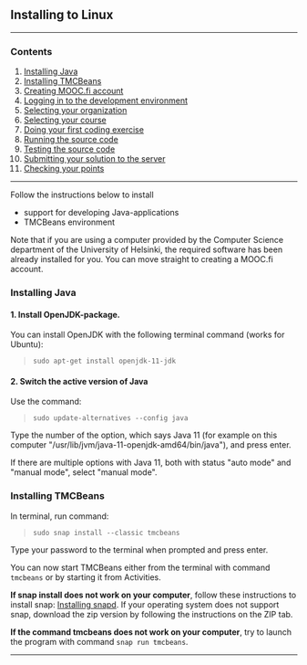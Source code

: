 
<ContentBox>

## Installing to Linux
---

### Contents
1. [Installing Java](#javan-asentaminen)
2. [Installing TMCBeans](#tmcbeansin-asentaminen)
3. [Creating MOOC.fi account](#mooc.fi-tunnuksen-luominen)
4. [Logging in to the development environment](#kirjautuminen-ohjelmointiympäristöön)
5. [Selecting your organization](#organisaation-valinta)
6. [Selecting your course](#kurssin-valinta)
7. [Doing your first coding exercise](#ensimmäisen-tehtävän-tekeminen)
8. [Running the source code](#lähdekoodin-ajaminen)
9. [Testing the source code](#lähdekoodin-testaaminen)
10. [Submitting your solution to the server](#tehtyäävän-lähettäminen-palvelimelle)
11. [Checking your points](#pistetilanteen-tarkistaminen)

---

</ContentBox>

<ContentBox>

Follow the instructions below to install
 - support for developing Java-applications
 - TMCBeans environment


<SectionBox>

Note that if you are using a computer provided by the Computer Science department of the University of Helsinki, the required software has been already installed for you. 
You can move straight to creating a MOOC.fi account. 

### Installing Java <a name="javan asentaminen"></a>

#### 1. Install OpenJDK-package.

You can install OpenJDK with the following terminal command (works for Ubuntu):

> `sudo apt-get install openjdk-11-jdk`

#### 2. Switch the active version of Java

Use the command:

> `sudo update-alternatives --config java`

Type the number of the option, which says Java 11 (for example on this computer "/usr/lib/jvm/java-11-openjdk-amd64/bin/java"), and press enter. 

If there are multiple options with Java 11, both with status "auto mode" and "manual mode", select "manual mode".

</SectionBox>

<SectionBox>

###  Installing TMCBeans <a name="tmcbeansin-asentaminen"></a>

In terminal, run command:

> `sudo snap install --classic tmcbeans`

Type your password to the terminal when prompted and press enter.

You can now start TMCBeans either from the terminal with command `tmcbeans` or by starting it from Activities.

**If snap install does not work on your computer**, follow these instructions to install snap: [Installing snapd](https://snapcraft.io/docs/installing-snapd). If your operating system does not support snap, download the zip version by following the instructions on the ZIP tab.

**If the command tmcbeans does not work on your computer**, try to launch the program with command `snap run tmcbeans`.


***

</SectionBox>

</ContentBox>

<StartingProgrammingQuide />
